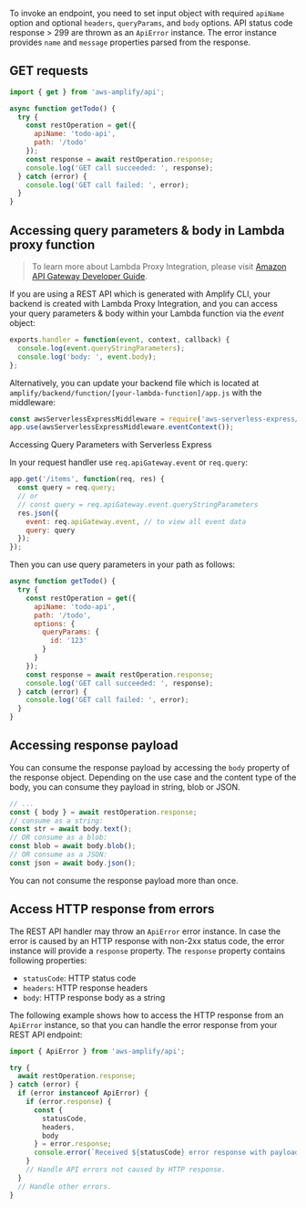 To invoke an endpoint, you need to set input object with required `apiName` 
option and optional `headers`, `queryParams`, and `body` options. API status
code response > 299 are thrown as an `ApiError` instance. The error instance
provides `name` and `message` properties parsed from the response.

## GET requests

```javascript
import { get } from 'aws-amplify/api';

async function getTodo() {
  try {
    const restOperation = get({ 
      apiName: 'todo-api',
      path: '/todo' 
    });
    const response = await restOperation.response;
    console.log('GET call succeeded: ', response);
  } catch (error) {
    console.log('GET call failed: ', error);
  }
}
```

## Accessing query parameters & body in Lambda proxy function

> To learn more about Lambda Proxy Integration, please visit [Amazon API Gateway Developer Guide](https://docs.aws.amazon.com/apigateway/latest/developerguide/api-gateway-create-api-as-simple-proxy-for-lambda.html).

If you are using a REST API which is generated with Amplify CLI, your backend is created with Lambda Proxy Integration, and you can access your query parameters & body within your Lambda function via the _event_ object:

```javascript
exports.handler = function(event, context, callback) {
  console.log(event.queryStringParameters);
  console.log('body: ', event.body);
};
```

Alternatively, you can update your backend file which is located at `amplify/backend/function/[your-lambda-function]/app.js` with the middleware:

```javascript
const awsServerlessExpressMiddleware = require('aws-serverless-express/middleware');
app.use(awsServerlessExpressMiddleware.eventContext());
```

Accessing Query Parameters with Serverless Express

In your request handler use `req.apiGateway.event` or `req.query`:

```javascript
app.get('/items', function(req, res) {
  const query = req.query;
  // or
  // const query = req.apiGateway.event.queryStringParameters
  res.json({
    event: req.apiGateway.event, // to view all event data
    query: query
  });
});
```

Then you can use query parameters in your path as follows:

```javascript
async function getTodo() {
  try {
    const restOperation = get({
      apiName: 'todo-api',
      path: '/todo',
      options: {
        queryParams: {
          id: '123'
        }
      }
    });
    const response = await restOperation.response;
    console.log('GET call succeeded: ', response);
  } catch (error) {
    console.log('GET call failed: ', error);
  }
}
```

## Accessing response payload

You can consume the response payload by accessing the `body` property of the response object.
Depending on the use case and the content type of the body, you can consume they payload in string, blob or JSON.

```javascript
// ...
const { body } = await restOperation.response;
// consume as a string:
const str = await body.text();
// OR consume as a blob:
const blob = await body.blob();
// OR consume as a JSON:
const json = await body.json();
```

<Callout>

You can not consume the response payload more than once.

</Callout>

## Access HTTP response from errors

The REST API handler may throw an `ApiError` error instance. In case the error is caused by an HTTP response with
non-2xx status code, the error instance will provide a `response` property. The `response` property contains following
properties:
* `statusCode`: HTTP status code
* `headers`: HTTP response headers
* `body`: HTTP response body as a string

The following example shows how to access the HTTP response from an `ApiError` instance, so that you can handle the 
error response from your REST API endpoint:

```javascript
import { ApiError } from 'aws-amplify/api';

try {
  await restOperation.response;
} catch (error) {
  if (error instanceof ApiError) {
    if (error.response) {
      const { 
        statusCode, 
        headers, 
        body 
      } = error.response;
      console.error(`Received ${statusCode} error response with payload: ${body}`);
    }
    // Handle API errors not caused by HTTP response.
  }
  // Handle other errors.
}
```

